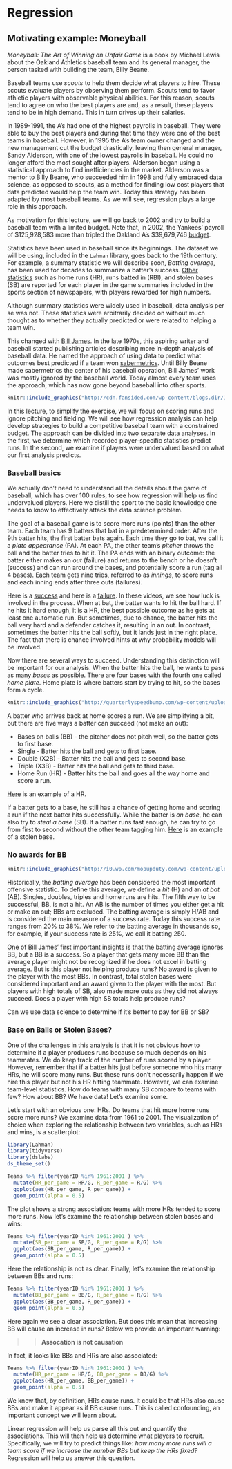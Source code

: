 # Regression

## Motivating example: Moneyball

_Moneyball: The Art of Winning an Unfair Game_ is a book by Michael Lewis about the Oakland Athletics baseball team and its general manager, the person tasked with building the team, Billy Beane. 

Baseball teams use _scouts_ to help them decide what players to hire. These scouts evaluate players by observing them perform. Scouts tend to favor athletic players with observable physical abilities. For this reason, scouts tend to agree on who the best players are and, as a result, these players tend to be in high demand. This in turn drives up their salaries. 

In 1989-1991, the A's had one of the highest payrolls in baseball. They were able to buy the best players and during that time they were one of the best teams in baseball. However, in 1995 the A's team owner changed and the new management cut the budget drastically, leaving then general manager, Sandy Alderson, with one of the lowest payrolls in baseball. He could no longer afford the most sought after players. Alderson began using a statistical approach to find inefficiencies in the market. Alderson was a mentor to Billy Beane, who succeeded him in 1998 and fully embraced data science, as opposed to scouts, as a method for finding low cost players that data predicted would help the team win. Today this strategy has been adapted by most baseball teams. As we will see, regression plays a large role in this approach.

As motivation for this lecture, we will go back to 2002 and try to build a baseball team with a limited budget. Note that, in 2002, the Yankees' payroll of \$125,928,583 more than tripled the Oakland A's \$39,679,746  [budget](http://www.baseballchronology.com/Baseball/Years/2002/Payroll.asp).


Statistics have been used in baseball since its beginnings. The dataset we will be using, included in the `Lahman` library, goes back to the 19th century. For example, a summary statistic we will describe soon, _Batting average_, has been used for decades to summarize a batter's success. [Other statistics](http://mlb.mlb.com/stats/league_leaders.jsp) such as home runs (HR), runs batted in (RBI), and stolen bases (SB) are reported for each player in the game summaries included in the sports section of newspapers, with players rewarded for high numbers.

Although summary statistics were widely used in baseball, data analysis per se was not. These statistics were arbitrarily decided on without much thought as to whether they actually predicted or were related to helping a team win.

This changed with [Bill James](https://en.wikipedia.org/wiki/Bill_James). In the late 1970s, this aspiring writer and baseball started publishing articles describing more in-depth analysis of baseball data. He named the approach of using data to predict what outcomes best predicted if a team won [sabermetrics](https://en.wikipedia.org/wiki/Sabermetrics). Until Billy Beane made sabermetrics the center of his baseball operation, Bill James' work was mostly ignored by the baseball world. Today almost every team uses the approach, which has now gone beyond baseball into other sports.


```r
knitr::include_graphics("http://cdn.fansided.com/wp-content/blogs.dir/17/files/2011/12/bill-james-079006079.jpg")
```

In this lecture, to simplify the exercise, we will focus on scoring runs and ignore pitching and fielding. We will see how regression analysis can help develop strategies to build a competitive baseball team with a constrained budget. The approach can be divided into two separate data analyses. In the first, we determine which recorded player-specific statistics predict runs. In the second, we examine if players were undervalued based on what our first analysis predicts. 

### Baseball basics

We actually don't need to understand all the details about the game of baseball, which has over 100 rules, to see how regression will help us find undervalued players. Here we distill the sport to the basic knowledge one needs to know to effectively attack the data science problem. 

The goal of a baseball game is to score more runs (points) than the other team. Each team has 9 batters that bat in a predetermined order. After the 9th batter hits, the first batter bats again. Each time they go to bat, we call it a _plate appearance_ (PA). At each PA, the other team's _pitcher_ throws the ball and the batter tries to hit it. The PA ends with an binary outcome: the batter either makes an _out_ (failure) and returns to the bench or he doesn't (success) and can run around the bases, and potentially score a run (tag all 4 bases). Each team gets nine tries, referred to as _innings_, to score runs and each inning ends after three outs (failures).

Here is a [success](https://www.youtube.com/watch?v=HL-XjMCPfio) and here is a [failure](https://www.youtube.com/watch?v=NeloljCx-1g). In these videos, we see how luck is involved in the process. When at bat, the batter wants to hit the ball hard. If he hits it hard enough, it is a HR, the best possible outcome as he gets at least one automatic run. But sometimes, due to chance, the batter hits the ball very hard and a defender catches it, resulting in an out. In contrast, sometimes the batter hits the ball softly, but it lands just in the right place. The fact that there is chance involved hints at why probability models will be involved.

Now there are several ways to succeed. Understanding this distinction will be important for our analysis. When the batter hits the ball, he wants to pass as many _bases_ as possible. There are four bases with the fourth one called _home plate_. Home plate is where batters start by trying to hit, so the bases form a cycle.

```r
knitr::include_graphics("http://quarterlyspeedbump.com/wp-content/uploads/2012/03/Baseball_Diamond1.jpeg")
```

A batter who arrives back at home scores a run. We are simplifying a bit, but there are five ways a batter can succeed (not make an out): 

- Bases on balls (BB) - the pitcher does not pitch well, so the batter gets to first base.
- Single - Batter hits the ball and gets to first base.
- Double (X2B) - Batter hits the ball and gets to second base.
- Triple  (X3B) - Batter hits the ball and gets to third base.
- Home Run (HR) - Batter hits the ball and goes all the way home and score a run. 

[Here](https://www.youtube.com/watch?v=xYxSZJ9GZ-w) is an example of a HR.
  
If a batter gets to a base, he still has a chance of getting home and scoring a run if the next batter hits successfully. While the batter is _on base_, he can also try to _steal a base_ (SB). If a batter runs fast enough, he can try to go from first to second without the other team tagging him. [Here](https://www.youtube.com/watch?v=JSE5kfxkzfk) is an example of a stolen base.
 
### No awards for BB
 
```r
knitr::include_graphics("http://i0.wp.com/mopupduty.com/wp-content/uploads/2010/09/JumboTron.jpg")
```

Historically, the _batting average_ has been considered the most important offensive statistic. To define this average, we define a _hit_ (H) and an _at bat_ (AB). Singles, doubles, triples and home runs are hits. The fifth way to be successful, BB, is not a hit. An AB is the number of times you either get a hit or make an out; BBs are excluded. The batting average is simply H/AB and is considered the main measure of a success rate. Today this success rate ranges from 20% to 38%. We refer to the batting average in thousands so, for example, if your success rate is 25%, we call it batting 250.

One of Bill James' first important insights is that the batting average ignores BB, but a BB is a success. So a player that gets many more BB than the average player might not be recognized if he does not excel in batting average. But is this player not helping produce runs? No award is given to the player with the most BBs. In contrast, total stolen bases were considered important and an award given to the player with the most. But players with high totals of SB, also made more outs as they did not always succeed. Does a player with high SB totals help produce runs? 

Can we use data science to determine if it's better to pay for BB or SB? 

### Base on Balls or Stolen Bases?

One of the challenges in this analysis is that it is not obvious how to determine if a player produces runs because so much depends on his teammates. We do keep track of the number of runs scored by a player. However, remember that if a batter hits just before someone who hits many HRs, he will score many runs. But these runs don't necessarily happen if we hire this player but not his HR hitting teammate. However, we can examine team-level statistics. How do teams with many SB compare to teams with few? How about BB? We have data! Let's examine some. 

Let's start with an obvious one: HRs. Do teams that hit more home runs score more runs? We examine data from 1961 to 2001. The visualization of choice when exploring the relationship between two variables, such as HRs and wins, is a scatterplot:

```r
library(Lahman)
library(tidyverse)
library(dslabs)
ds_theme_set()

Teams %>% filter(yearID %in% 1961:2001 ) %>%
  mutate(HR_per_game = HR/G, R_per_game = R/G) %>%
  ggplot(aes(HR_per_game, R_per_game)) + 
  geom_point(alpha = 0.5)
```

The plot shows a strong association: teams with more HRs tended to score more runs. Now let's examine the relationship between stolen bases and wins:

```r
Teams %>% filter(yearID %in% 1961:2001 ) %>%
  mutate(SB_per_game = SB/G, R_per_game = R/G) %>%
  ggplot(aes(SB_per_game, R_per_game)) + 
  geom_point(alpha = 0.5)
```

Here the relationship is not as clear. Finally, let's examine the relationship between BBs and runs:

```r
Teams %>% filter(yearID %in% 1961:2001 ) %>%
  mutate(BB_per_game = BB/G, R_per_game = R/G) %>%
  ggplot(aes(BB_per_game, R_per_game)) + 
  geom_point(alpha = 0.5)
```

Here again we see a clear association. But does this mean that increasing BB will cause an increase in runs? Below we provide an important warning:

>> **Assocation is not causation**

In fact, it looks like BBs and HRs are also associated:

```r
Teams %>% filter(yearID %in% 1961:2001 ) %>%
  mutate(HR_per_game = HR/G, BB_per_game = BB/G) %>%
  ggplot(aes(HR_per_game, BB_per_game)) + 
  geom_point(alpha = 0.5)
```

We know that, by definition, HRs cause runs. It could be that HRs also cause BBs and make it appear as if BB cause runs. This is called confounding, an important concept we will learn about.

Linear regression will help us parse all this out and quantify the associations. This will then help us determine what players to recruit. Specifically, we will try to predict things like: _how many more runs will a team score if we increase the number BBs but keep the HRs fixed?_ Regression will help us answer this question.




  
